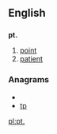 {{also|pt|Pt|PT|pT|.pt}}
==English==

==={{abbreviation}}===
'''pt.'''

# [[point]]
# [[patient]]

===Anagrams===
* {{alphagram|pt}}
* [[tp#English|tp]]

[[pl:pt.]]